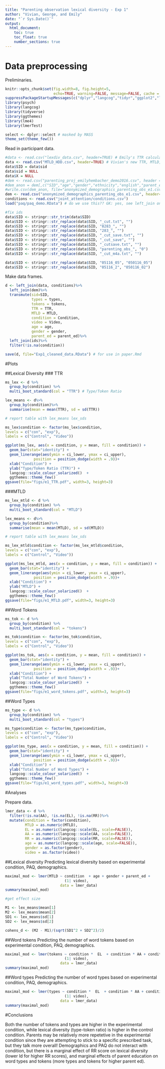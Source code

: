 ```yaml
---
title: "Parenting observation lexical diversity - Exp 1"
author: "Vivian, George, and Emily"
date: "`r Sys.Date()`"
output: 
  html_document:
    toc: true
    toc_float: true
    number_sections: true
---
```


# Data preprocessing

Preliminaries.

```r
knitr::opts_chunk$set(fig.width=8, fig.height=5, 
                      echo=TRUE, warning=FALSE, message=FALSE, cache = TRUE)
suppressPackageStartupMessages(c("dplyr","langcog","tidyr","ggplot2","lme4"))
library(psych)
library(langcog)
library(tidyverse)
library(ggthemes)
library(lme4)
library(lmerTest)

select <- dplyr::select # masked by MASS
theme_set(theme_few())
```

Read in participant data.

```r
#data <- read.csv("lexdiv_data.csv", header=TRUE) # Emily's TTR calculation
data <- read.csv("MTLD_HDD.csv", header=TRUE) # Vivian's new TTR, MTLD, and HDD pipeline (generated by get_all_parent_speech.py)
data$SID = data$sid
data$sid = NULL
data$X = NULL
#dem <- read.csv("parenting_proj_emilyhembacher_demo2016.csv", header =TRUE) # anonymized demographics data
#dem_anon = dem[,c("SID","age","gender","ethnicity","english","parent_ed","num_lang","Exclude")]
#write.csv(dem_anon, file="anonymized_demographics_parenting_obs_e1.csv")
dem <- read.csv("anonymized_demographics_parenting_obs_e1.csv", header=T)
conditions <- read.csv("joint_attention/conditions.csv")
load("paq/paq_demo.RData") # do we use this?? GK: yes, see left_join on line 76

#fix ids
data$SID <- stringr::str_trim(data$SID)
data$SID <- stringr::str_replace(data$SID, "_cut.txt", "")
data$SID <- stringr::str_replace(data$SID, "8283_", "")
data$SID <- stringr::str_replace(data$SID, "283_", "")
data$SID <- stringr::str_replace(data$SID, "_cut_save.txt", "")
data$SID <- stringr::str_replace(data$SID, "_cut_save", "")
data$SID <- stringr::str_replace(data$SID, "_cutsave.txt", "")
data$SID <- stringr::str_replace(data$SID, "parenting_obs_", "0")
data$SID <- stringr::str_replace(data$SID, "_cut_m4a.txt", "")

data$SID <- stringr::str_replace(data$SID, "05116_05", "050116_05")
data$SID <- stringr::str_replace(data$SID, "05116_2", "050116_02")
```

Make data frames. 

```r
d <- left_join(data, conditions)%>%
  left_join(dem)%>%
  transmute(sid=SID, 
            types = types,
            tokens = tokens, 
            TTR = TTR, 
            MTLD = MTLD,
            condition = Condition, 
            video = Video, 
            age = age,
            gender = gender,
            parent_ed = parent_ed)%>%
  left_join(ids)%>%
  filter(!is.na(condition))

save(d, file="Exp1_cleaned_data.RData") # for use in paper.Rmd
```

#Plots

##Lexical Diversity
### TTR
```r
ms_lex <- d %>%
  group_by(condition) %>%
  multi_boot_standard(col = "TTR") # Type/Token Ratio

lex_means <- d%>%
  group_by(condition)%>%
  summarise(mean = mean(TTR), sd = sd(TTR))

# report table with lex_means lex_sds

ms_lex$condition <- factor(ms_lex$condition,
levels = c("con", "exp"),
labels = c("Control", "Video"))

ggplot(ms_lex, aes(x = condition, y = mean, fill = condition)) + 
  geom_bar(stat="identity") + 
  geom_linerange(aes(ymin = ci_lower, ymax = ci_upper), 
             position = position_dodge(width = .9))+
  xlab("Condition") + 
  ylab("Type/Token Ratio (TTR)") +
  langcog::scale_colour_solarized()  +
  ggthemes::theme_few() 
ggsave(file="figs/e1_TTR.pdf", width=3, height=3)
```

###MTLD
```r
ms_lex_mtld <- d %>%
  group_by(condition) %>%
  multi_boot_standard(col = "MTLD") 

lex_means <- d%>%
  group_by(condition)%>%
  summarise(mean = mean(MTLD), sd = sd(MTLD))

# report table with lex_means lex_sds

ms_lex_mtld$condition <- factor(ms_lex_mtld$condition,
levels = c("con", "exp"),
labels = c("Control", "Video"))

ggplot(ms_lex_mtld, aes(x = condition, y = mean, fill = condition)) + 
  geom_bar(stat="identity") + 
  geom_linerange(aes(ymin = ci_lower, ymax = ci_upper), 
             position = position_dodge(width = .9))+
  xlab("Condition") + 
  ylab("MTLD") +
  langcog::scale_colour_solarized()  +
  ggthemes::theme_few() 
ggsave(file="figs/e1_MTLD.pdf", width=3, height=3)
```

##Word Tokens
```r
ms_tok <- d %>%
  group_by(condition) %>%
  multi_boot_standard(col = "tokens") 

ms_tok$condition <- factor(ms_tok$condition,
levels = c("con", "exp"),
labels = c("Control", "Video"))

ggplot(ms_tok, aes(x = condition, y = mean, fill = condition)) + 
  geom_bar(stat="identity") + 
  geom_linerange(aes(ymin = ci_lower, ymax = ci_upper), 
             position = position_dodge(width = .9))+
  xlab("Condition") + 
  ylab("Total Number of Word Tokens") +
  langcog::scale_colour_solarized()  +
  ggthemes::theme_few() 
ggsave(file="figs/e1_word_tokens.pdf", width=3, height=3)
```

##Word Types
```r
ms_type <- d %>%
  group_by(condition) %>%
  multi_boot_standard(col = "types") 

ms_type$condition <- factor(ms_type$condition,
levels = c("con", "exp"),
labels = c("Control", "Video"))

ggplot(ms_type, aes(x = condition, y = mean, fill = condition)) + 
  geom_bar(stat="identity") + 
  geom_linerange(aes(ymin = ci_lower, ymax = ci_upper), 
             position = position_dodge(width = .9))+
  xlab("Condition") + 
  ylab("Total Number of Word Types") +
  langcog::scale_colour_solarized()  +
  ggthemes::theme_few()
ggsave(file="figs/e1_word_types.pdf", width=3, height=3)
```

#Analyses

Prepare data.
```r
lmer_data <- d %>%
  filter(!is.na(AA), !is.na(EL), !is.na(RR))%>%
  mutate(condition = factor(condition), 
         MTLD = as.numeric(MTLD),
         EL = as.numeric(langcog::scale(EL, scale=FALSE)),
         AA = as.numeric(langcog::scale(AA, scale=FALSE)),
         RR = as.numeric(langcog::scale(RR, scale=FALSE)),
         age = as.numeric(langcog::scale(age, scale=FALSE)),
         gender = as.factor(gender),
         video = as.factor(video))
```

##Lexical diversity
Predicting lexical diversity based on experimental condition, PAQ, demographics. 
```r
maximal_mod <- lmer(MTLD ~ condition  + age + gender + parent_ed +
                           (1| video), 
                         data = lmer_data)
summary(maximal_mod)

#get effect size

M1 <- lex_means$mean[1]
M2 <- lex_means$mean[2]
SD1 <- lex_means$sd[1]
SD2 <- lex_means$sd[2]

cohens_d <- (M2 - M1)/(sqrt(SD1^2 + SD2^2)/2)
```

##Word tokens
Predicting the number of word tokens based on experimental condition, PAQ, demographics.  
```r
maximal_mod <- lmer(tokens ~ condition *  EL  + condition * AA + condition * RR  + age + gender + parent_ed +
                           (1| video), 
                         data = lmer_data)
summary(maximal_mod)
```

##Word types
Predicting the number of word types based on experimental condition, PAQ, demographics.  
```r
maximal_mod <- lmer(types ~ condition *  EL  + condition * AA + condition * RR  + age + gender + parent_ed +
                           (1| video), 
                         data = lmer_data)
summary(maximal_mod)
```

#Conclusions

Both the number of tokens and types are higher in the experimental condition, while lexical diversity (type-token ratio) is higher in the control condition. Parents may be relatively more repetetive in the experimental condition since they are attempting to stick to a specific prescribed task, but they talk more overall! Demographics and PAQ do not interact with condition, but there is a marginal effect of RR score on lexical diversity (lower ld for higher RR scores), and marginal effects of parent education on word types and tokens (more types and tokens for higher parent ed).